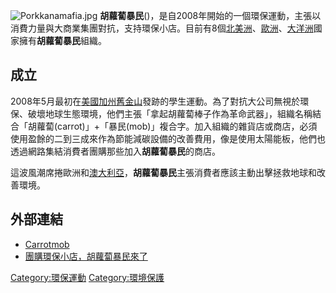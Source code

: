{{noteTA
|T=zh-hans:胡萝卜暴民; zh-hant:胡蘿蔔暴民;
|1=zh-hans:卜; zh-hant:蔔;
}}
[[File:Porkkanamafia.jpg|thumb]]
'''胡蘿蔔暴民'''({{lang-en|Carrotmob}})，是自2008年開始的一個環保運動，主張以消費力量與大商業集團對抗，支持環保小店。目前有8個[[北美洲|北美洲]]、[[歐洲|歐洲]]、[[大洋洲|大洋洲]]國家擁有'''胡蘿蔔暴民'''組織。

== 成立 ==
2008年5月最初在[[美國|美國]][[加州|加州]][[舊金山|舊金山]]發跡的學生運動。為了對抗大公司無視於環保、破壞地球生態環境，他們主張「拿起胡蘿蔔棒子作為革命武器」，組織名稱結合「胡蘿蔔(carrot)」+「暴民(mob)」複合字。加入組織的雜貨店或商店，必須使用盈餘的二到三成來作為節能減碳設備的改善費用，像是使用太陽能板，他們也透過網路集結消費者團購那些加入'''胡蘿蔔暴民'''的商店。

這波風潮席捲歐洲和[[澳大利亞|澳大利亞]]，'''胡蘿蔔暴民'''主張消費者應該主動出擊拯救地球和改善環境。

== 外部連結 ==
* [http://carrotmob.org/ Carrotmob] {{Wayback|url=http://carrotmob.org/ |date=20121011072640 }}
* [http://udn.com/NEWS/WORLD/WOR4/6089991.shtml 團購環保小店，胡蘿蔔暴民來了]

[[Category:環保運動|Category:環保運動]]
[[Category:環境保護|Category:環境保護]]